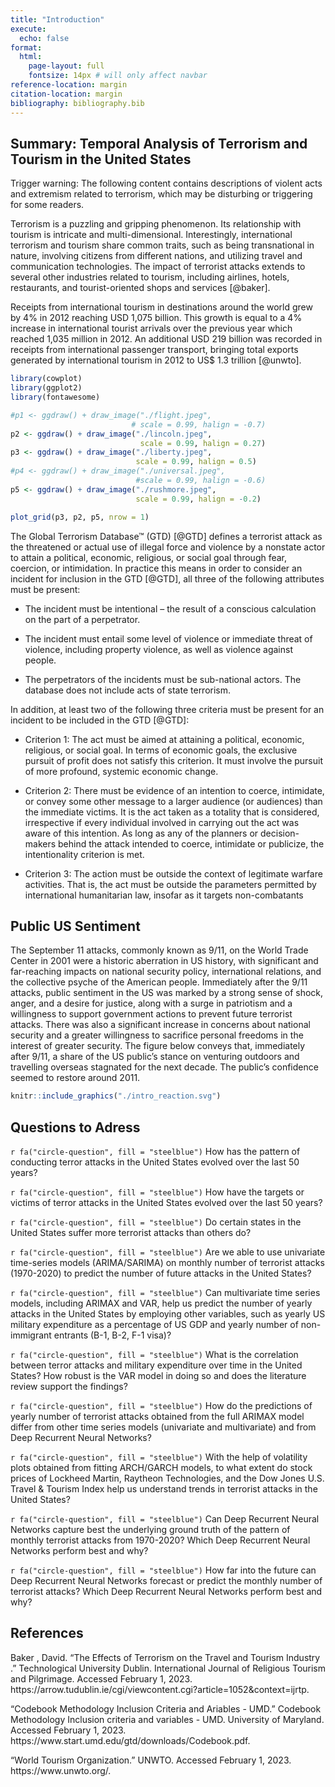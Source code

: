 ```yaml
---
title: "Introduction"
execute:
  echo: false
format:
  html:
    page-layout: full
    fontsize: 14px # will only affect navbar
reference-location: margin
citation-location: margin
bibliography: bibliography.bib
---
```


## Summary: Temporal Analysis of Terrorism and Tourism in the United States

::: {.callout-warning icon=true appearance="default"}
Trigger warning: The following content contains descriptions of violent acts and extremism related to terrorism, which may be disturbing or triggering for some readers.
:::

Terrorism is a puzzling and gripping phenomenon. Its relationship with tourism is intricate and multi-dimensional. Interestingly, international terrorism and tourism share common traits, such as being transnational in nature, involving citizens from different nations, and utilizing travel and communication technologies. The impact of terrorist attacks extends to several other industries related to tourism, including airlines, hotels, restaurants, and tourist-oriented shops and services [@baker].

Receipts from international tourism in destinations around the world grew by 4% in 2012 reaching USD 1,075 billion. This growth is equal to a 4% increase in international tourist arrivals over the previous year which reached 1,035 million in 2012. An additional USD 219 billion was recorded in receipts from international passenger transport, bringing total exports generated by international tourism in 2012 to US\$ 1.3 trillion [@unwto].

```r
library(cowplot)
library(ggplot2)
library(fontawesome)

#p1 <- ggdraw() + draw_image("./flight.jpeg", 
                           # scale = 0.99, halign = -0.7) 
p2 <- ggdraw() + draw_image("./lincoln.jpeg", 
                             scale = 0.99, halign = 0.27)
p3 <- ggdraw() + draw_image("./liberty.jpeg", 
                            scale = 0.99, halign = 0.5)
#p4 <- ggdraw() + draw_image("./universal.jpeg", 
                            #scale = 0.99, halign = -0.6)
p5 <- ggdraw() + draw_image("./rushmore.jpeg", 
                            scale = 0.99, halign = -0.2)

plot_grid(p3, p2, p5, nrow = 1) 
```

The Global Terrorism Database™ (GTD) [@GTD] defines a terrorist attack as the threatened or actual use of illegal force and violence by a nonstate actor to attain a political, economic, religious, or social goal through fear, coercion, or intimidation. In practice this means in order to consider an incident for inclusion in the GTD [@GTD], all three of the following attributes must be present:

-   The incident must be intentional -- the result of a conscious calculation on the part of a perpetrator.

-   The incident must entail some level of violence or immediate threat of violence, including property violence, as well as violence against people.

-   The perpetrators of the incidents must be sub-national actors. The database does not include acts of state terrorism.

In addition, at least two of the following three criteria must be present for an incident to be included in the GTD [@GTD]:

-   Criterion 1: The act must be aimed at attaining a political, economic, religious, or social goal. In terms of economic goals, the exclusive pursuit of profit does not satisfy this criterion. It must involve the pursuit of more profound, systemic economic change.

-   Criterion 2: There must be evidence of an intention to coerce, intimidate, or convey some other message to a larger audience (or audiences) than the immediate victims. It is the act taken as a totality that is considered, irrespective if every individual involved in carrying out the act was aware of this intention. As long as any of the planners or decision-makers behind the attack intended to coerce, intimidate or publicize, the intentionality criterion is met.

-   Criterion 3: The action must be outside the context of legitimate warfare activities. That is, the act must be outside the parameters permitted by international humanitarian law, insofar as it targets non-combatants

## Public US Sentiment

The September 11 attacks, commonly known as 9/11, on the World Trade Center in 2001 were a historic aberration in US history, with significant and far-reaching impacts on national security policy, international relations, and the collective psyche of the American people. Immediately after the 9/11 attacks, public sentiment in the US was marked by a strong sense of shock, anger, and a desire for justice, along with a surge in patriotism and a willingness to support government actions to prevent future terrorist attacks. There was also a significant increase in concerns about national security and a greater willingness to sacrifice personal freedoms in the interest of greater security. The figure below conveys that, immediately after 9/11, a share of the US public's stance on venturing outdoors and travelling overseas stagnated for the next decade. The public's confidence seemed to restore around 2011.

```r
knitr::include_graphics("./intro_reaction.svg")
```

## Questions to Adress

`r fa("circle-question", fill = "steelblue")` How has the pattern of conducting terror attacks in the United States evolved over the last 50 years?

`r fa("circle-question", fill = "steelblue")` How have the targets or victims of terror attacks in the United States evolved over the last 50 years?

`r fa("circle-question", fill = "steelblue")` Do certain states in the United States suffer more terrorist attacks than others do?

`r fa("circle-question", fill = "steelblue")` Are we able to use univariate time-series models (ARIMA/SARIMA) on monthly number of terrorist attacks (1970-2020) to predict the number of future attacks in the United States? 

`r fa("circle-question", fill = "steelblue")` Can multivariate time series models, including ARIMAX and VAR, help us predict the number of yearly attacks in the United States by employing other variables, such as yearly US military expenditure as a percentage of US GDP and yearly number of non-immigrant entrants (B-1, B-2, F-1 visa)? 

`r fa("circle-question", fill = "steelblue")` What is the correlation between terror attacks and military expenditure over time in the United States? How robust is the VAR model in doing so and does the literature review support the findings?

`r fa("circle-question", fill = "steelblue")` How do the predictions of yearly number of terrorist attacks obtained from the full ARIMAX model differ from other time series models (univariate and multivariate) and from Deep Recurrent Neural Networks?

`r fa("circle-question", fill = "steelblue")` With the help of volatility plots obtained from fitting ARCH/GARCH models, to what extent do stock prices of Lockheed Martin, Raytheon Technologies, and the Dow Jones U.S. Travel & Tourism Index help us understand trends in terrorist attacks in the United States?

`r fa("circle-question", fill = "steelblue")` Can Deep Recurrent Neural Networks capture best the underlying ground truth of the pattern of monthly terrorist attacks from 1970-2020? Which Deep Recurrent Neural Networks perform best and why?

`r fa("circle-question", fill = "steelblue")` How far into the future can Deep Recurrent Neural Networks forecast or predict the monthly number of terrorist attacks? Which Deep Recurrent Neural Networks perform best and why?

## References

Baker , David. "The Effects of Terrorism on the Travel and Tourism Industry ." Technological University Dublin. International Journal of Religious Tourism and Pilgrimage. Accessed February 1, 2023. https://arrow.tudublin.ie/cgi/viewcontent.cgi?article=1052&context=ijrtp.

"Codebook Methodology Inclusion Criteria and Ariables - UMD." Codebook Methodology Inclusion criteria and variables - UMD. University of Maryland. Accessed February 1, 2023. https://www.start.umd.edu/gtd/downloads/Codebook.pdf.

"World Tourism Organization." UNWTO. Accessed February 1, 2023. https://www.unwto.org/.
